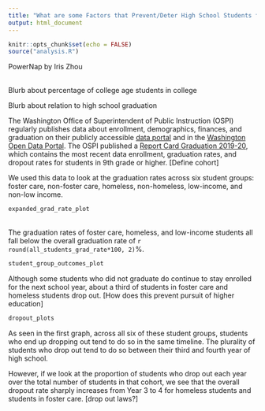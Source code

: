 ```yaml
---
title: "What are some Factors that Prevent/Deter High School Students from Pursuing Higher Education?"
output: html_document
---
```


```r
knitr::opts_chunk$set(echo = FALSE)
source("analysis.R")
```

PowerNap by Iris Zhou
  \
  \
  
Blurb about percentage of college age students in college

Blurb about relation to high school graduation

The Washington Office of Superintendent of Public Instruction (OSPI) regularly publishes data about enrollment, demographics, finances, and graduation on their publicly accessible [data portal](https://www.k12.wa.us/data-reporting/data-portal) and in the [Washington Open Data Portal](https://data.wa.gov/). The OSPI published a [Report Card Graduation 2019-20](https://data.wa.gov/Education/Report-Card-Graduation-2019-20/gges-4vcv), which contains the most recent data enrollment, graduation rates, and dropout rates for students in 9th grade or higher. [Define cohort]


We used this data to look at the graduation rates across six student groups: foster care, non-foster care, homeless, non-homeless, low-income, and non-low income. 

```r
expanded_grad_rate_plot
```
  \
The graduation rates of foster care, homeless, and low-income students all fall below the overall graduation rate of `r round(all_students_grad_rate*100, 2)`%.


```r
student_group_outcomes_plot
```

Although some students who did not graduate do continue to stay enrolled for the next school year, about a third of students in foster care and homeless students drop out. [How does this prevent pursuit of higher education]

```r
dropout_plots
```

As seen in the first graph, across all six of these student groups, students who end up dropping out tend to do so in the same timeline. The plurality of students who drop out tend to do so between their third and fourth year of high school. 

  
However, if we look at the proportion of students who drop out each year over the total number of students in that cohort, we see that the overall dropout rate sharply increases from Year 3 to 4 for homeless students and students in foster care. [drop out laws?]

  \
  \